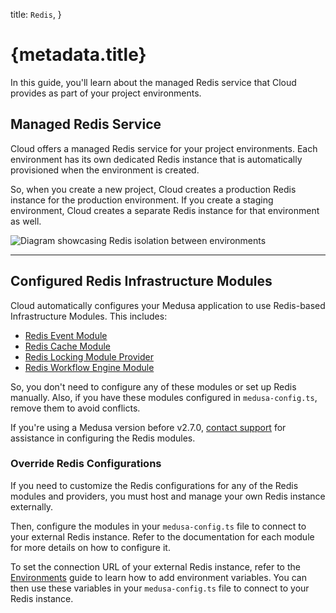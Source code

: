   title: `Redis`,
}

# {metadata.title}

In this guide, you'll learn about the managed Redis service that Cloud provides as part of your project environments.

## Managed Redis Service

Cloud offers a managed Redis service for your project environments. Each environment has its own dedicated Redis instance that is automatically provisioned when the environment is created.

So, when you create a new project, Cloud creates a production Redis instance for the production environment. If you create a staging environment, Cloud creates a separate Redis instance for that environment as well.

![Diagram showcasing Redis isolation between environments](https://res.cloudinary.com/dza7lstvk/image/upload/v1750230910/Cloud/redis-cloud_llg83c.jpg)

---

## Configured Redis Infrastructure Modules

Cloud automatically configures your Medusa application to use Redis-based Infrastructure Modules. This includes:

- [Redis Event Module](!resources!/infrastructure-modules/event/redis)
- [Redis Cache Module](!resources!/infrastructure-modules/cache/redis)
- [Redis Locking Module Provider](!resources!/infrastructure-modules/locking/redis)
- [Redis Workflow Engine Module](!resources!/infrastructure-modules/workflow-engine/redis)

So, you don't need to configure any of these modules or set up Redis manually. Also, if you have these modules configured in `medusa-config.ts`, remove them to avoid conflicts.

<Note>

If you're using a Medusa version before v2.7.0, [contact support](#) for assistance in configuring the Redis modules.

</Note>

### Override Redis Configurations

If you need to customize the Redis configurations for any of the Redis modules and providers, you must host and manage your own Redis instance externally.

Then, configure the modules in your `medusa-config.ts` file to connect to your external Redis instance. Refer to the documentation for each module for more details on how to configure it.

<Note title="Tip">

To set the connection URL of your external Redis instance, refer to the [Environments](../environments/page.mdx#add-environment-variables) guide to learn how to add environment variables. You can then use these variables in your `medusa-config.ts` file to connect to your Redis instance.

</Note>